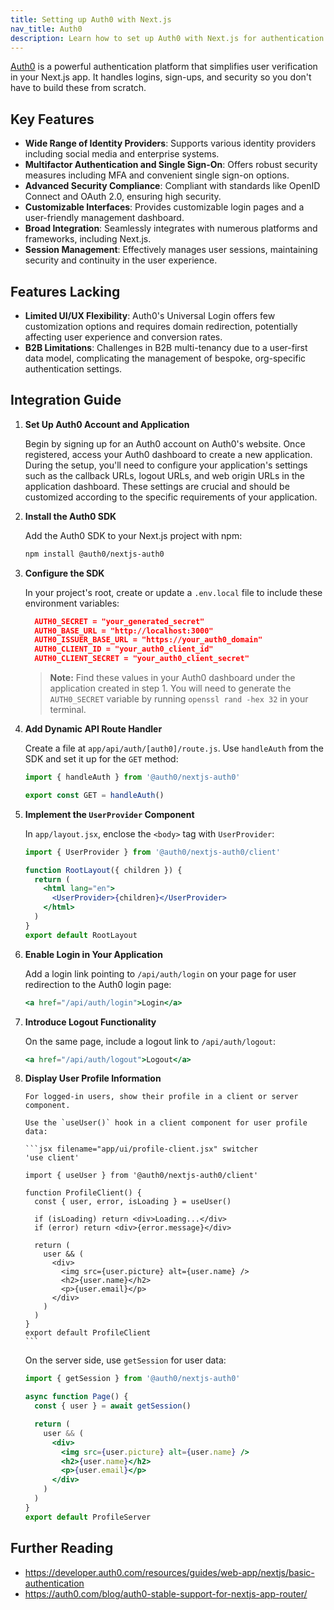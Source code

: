 ```yaml
---
title: Setting up Auth0 with Next.js
nav_title: Auth0
description: Learn how to set up Auth0 with Next.js for authentication.
---
```


[Auth0](https://auth0.com/docs/quickstart/webapp/nextjs/interactive) is a powerful authentication platform that simplifies user verification in your Next.js app. It handles logins, sign-ups, and security so you don't have to build these from scratch.

## Key Features

- **Wide Range of Identity Providers**: Supports various identity providers including social media and enterprise systems.
- **Multifactor Authentication and Single Sign-On**: Offers robust security measures including MFA and convenient single sign-on options.
- **Advanced Security Compliance**: Compliant with standards like OpenID Connect and OAuth 2.0, ensuring high security.
- **Customizable Interfaces**: Provides customizable login pages and a user-friendly management dashboard.
- **Broad Integration**: Seamlessly integrates with numerous platforms and frameworks, including Next.js.
- **Session Management**: Effectively manages user sessions, maintaining security and continuity in the user experience.

## Features Lacking

- **Limited UI/UX Flexibility**: Auth0's Universal Login offers few customization options and requires domain redirection, potentially affecting user experience and conversion rates.
- **B2B Limitations**: Challenges in B2B multi-tenancy due to a user-first data model, complicating the management of bespoke, org-specific authentication settings.

## Integration Guide

1.  **Set Up Auth0 Account and Application**

    Begin by signing up for an Auth0 account on Auth0's website. Once registered, access your Auth0 dashboard to create a new application. During the setup, you'll need to configure your application's settings such as the callback URLs, logout URLs, and web origin URLs in the application dashboard. These settings are crucial and should be customized according to the specific requirements of your application.

2.  **Install the Auth0 SDK**

    Add the Auth0 SDK to your Next.js project with npm:

    ```bash filename="Terminal"
    npm install @auth0/nextjs-auth0
    ```

3.  **Configure the SDK**

    In your project's root, create or update a `.env.local` file to include these environment variables:

    ```json filename=".env.local"
      AUTH0_SECRET = "your_generated_secret"
      AUTH0_BASE_URL = "http://localhost:3000"
      AUTH0_ISSUER_BASE_URL = "https://your_auth0_domain"
      AUTH0_CLIENT_ID = "your_auth0_client_id"
      AUTH0_CLIENT_SECRET = "your_auth0_client_secret"
    ```

    > **Note:** Find these values in your Auth0 dashboard under the application created in step 1. You will need to generate the `AUTH0_SECRET` variable by running `openssl rand -hex 32` in your terminal.

4.  **Add Dynamic API Route Handler**

    Create a file at `app/api/auth/[auth0]/route.js`. Use `handleAuth` from the SDK and set it up for the `GET` method:

    ```js filename="app/api/auth/[auth0]/route.js" switcher
    import { handleAuth } from '@auth0/nextjs-auth0'

    export const GET = handleAuth()
    ```

5.  **Implement the `UserProvider` Component**

    In `app/layout.jsx`, enclose the `<body>` tag with `UserProvider`:

    ```jsx filename="app/layout.jsx" switcher
    import { UserProvider } from '@auth0/nextjs-auth0/client'

    function RootLayout({ children }) {
      return (
        <html lang="en">
          <UserProvider>{children}</UserProvider>
        </html>
      )
    }
    export default RootLayout
    ```

6.  **Enable Login in Your Application**

    Add a login link pointing to `/api/auth/login` on your page for user redirection to the Auth0 login page:

    ```jsx filename="app/page.jsx" switcher
    <a href="/api/auth/login">Login</a>
    ```

7.  **Introduce Logout Functionality**

    On the same page, include a logout link to `/api/auth/logout`:

    ```jsx filename="app/page.jsx" switcher
    <a href="/api/auth/logout">Logout</a>
    ```

8.  **Display User Profile Information**

        For logged-in users, show their profile in a client or server component.

        Use the `useUser()` hook in a client component for user profile data:

        ```jsx filename="app/ui/profile-client.jsx" switcher
        'use client'

        import { useUser } from '@auth0/nextjs-auth0/client'

        function ProfileClient() {
          const { user, error, isLoading } = useUser()

          if (isLoading) return <div>Loading...</div>
          if (error) return <div>{error.message}</div>

          return (
            user && (
              <div>
                <img src={user.picture} alt={user.name} />
                <h2>{user.name}</h2>
                <p>{user.email}</p>
              </div>
            )
          )
        }
        export default ProfileClient
        ```

    On the server side, use `getSession` for user data:

    ```jsx filename="app/page.jsx" switcher
    import { getSession } from '@auth0/nextjs-auth0'

    async function Page() {
      const { user } = await getSession()

      return (
        user && (
          <div>
            <img src={user.picture} alt={user.name} />
            <h2>{user.name}</h2>
            <p>{user.email}</p>
          </div>
        )
      )
    }
    export default ProfileServer
    ```

## Further Reading

- https://developer.auth0.com/resources/guides/web-app/nextjs/basic-authentication
- https://auth0.com/blog/auth0-stable-support-for-nextjs-app-router/

```

```
